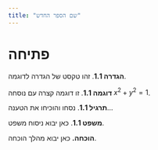 ---
title: "שם הספר החדש"
---

# פתיחה

::: {.definition}
**הגדרה 1.1**. זהו טקסט של הגדרה לדוגמה.
:::

::: {.example}
**דוגמה 1.1**. זו דוגמה קצרה עם נוסחה $x^2+y^2=1$.
:::

::: {.exercise}
**תרגיל 1.1**. נסחו והוכיחו את הטענה...
:::

::: {.theorem}
**משפט 1.1**. כאן יבוא ניסוח משפט.
:::

::: {.proof}
**הוכחה.** כאן יבוא מהלך הוכחה.
:::